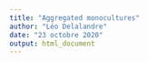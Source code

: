 ---
title: "Aggregated monocultures"
author: "Léo Delalandre"
date: "23 octobre 2020"
output: html_document
---
